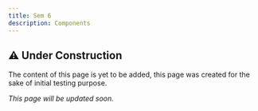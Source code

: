 ```yaml
---
title: Sem 6
description: Components
---
```


## ⚠️ Under Construction
The content of this page is yet to be added, this page was created for the sake of initial testing purpose. 

_This page will be updated soon._